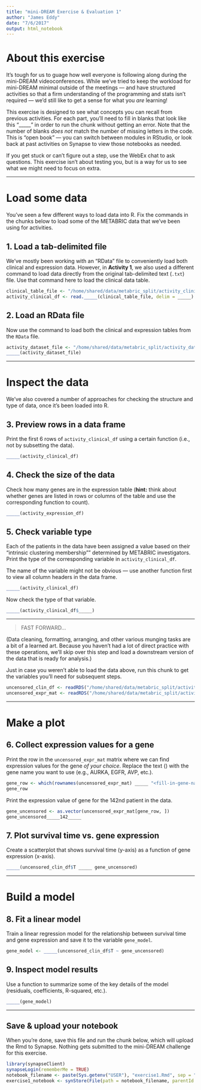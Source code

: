 ```yaml
---
title: "mini-DREAM Exercise & Evaluation 1"
author: "James Eddy"
date: "7/6/2017"
output: html_notebook
---
```


# About this exercise

It's tough for us to guage how well everyone is following along during the mini-DREAM videoconferences. While we've tried to keep the workload for mini-DREAM minimal outside of the meetings — and have structured activities so that a firm understanding of the programming and stats isn't required — we'd still like to get a sense for what you *are* learning!

This exercise is designed to see what concepts you can recall from previous activities. For each part, you'll need to fill in blanks that look like this "_____" in order to run the chunk without getting an error. Note that the number of blanks *does not* match the number of missing letters in the code. This is "open book" — you can switch between modules in RStudio, or look back at past activities on Synapse to view those notebooks as needed.

If you get stuck or can't figure out a step, use the WebEx chat to ask questions. This exercise isn't about testing you, but is a way for us to see what we might need to focus on extra.

---

# Load some data

You've seen a few different ways to load data into R. Fix the commands in the chunks below to load some of the METABRIC data that we've been using for activities. 

## 1. Load a tab-delimited file

We've mostly been working with an "RData" file to conveniently load both clinical and expression data. However, in **Activity 1**, we also used a different command to load data directly from the original tab-delimited text (`.txt`) file. Use that command here to load the clinical data table.

```r
clinical_table_file <- "/home/shared/data/metabric_split/activity_clinical.txt"
activity_clinical_df <- read._____(clinical_table_file, delim = _____)
```

## 2. Load an RData file

Now use the command to load both the clinical and expression tables from the `RData` file.

```r
activity_dataset_file <- "/home/shared/data/metabric_split/activity_data.RData"
_____(activity_dataset_file)
```

---

# Inspect the data

We've also covered a number of approaches for checking the structure and type of data, once it's been loaded into R.

## 3. Preview rows in a data frame

Print the first 6 rows of `activity_clinical_df` using a certain function (i.e., not by subsetting the data). 

```r
_____(activity_clinical_df)
```

## 4. Check the size of the data

Check how many genes are in the expression table (**hint:** think about whether genes are listed in rows or columns of the table and use the corresponding function to count).

```r
_____(activity_expression_df)
```

## 5. Check variable type

Each of the patients in the data have been assigned a value based on their "intrinsic clustering membership"" determined by METABRIC investigators. Print the type of the corresponding variable in `activity_clinical_df`.

The name of the variable might not be obvious — use another function first to view all column headers in the data frame.

```r
_____(activity_clinical_df)
```

Now check the type of that variable.

```r
_____(activity_clinical_df$_____)
```

---

> FAST FORWARD...

(Data cleaning, formatting, arranging, and other various munging tasks are a bit of a learned art. Because you haven't had a lot of direct practice with these operations, we'll skip over this step and load a downstream version of the data that is ready for analysis.)

Just in case you weren't able to load the data above, run this chunk to get the variables you'll need for subsequent steps.

```r
uncensored_clin_df <- readRDS("/home/shared/data/metabric_split/activity_uncensored_clin_df.rds")
uncensored_expr_mat <- readRDS("/home/shared/data/metabric_split/activity_uncensored_expr_mat.rds")
```

---

# Make a plot

## 6. Collect expression values for a gene

Print the row in the `uncensored_expr_mat` matrix where we can find expression values for the gene *of your choice*. Replace the text (<fill-in-gene-name-here>) with the gene name you want to use (e.g., AURKA, EGFR, AVP, etc.).

```r
gene_row <- which(rownames(uncensored_expr_mat) _____ "<fill-in-gene-name-here>")
gene_row
```

Print the expression value of gene for the 142nd patient in the data.

```r
gene_uncensored <- as.vector(uncensored_expr_mat[gene_row, ])
gene_uncensored_____142_____
```

## 7. Plot survival time vs. gene expression

Create a scatterplot that shows survival time (y-axis) as a function of gene expression (x-axis).

```r
_____(uncensored_clin_df$T _____ gene_uncensored)
```

---

# Build a model

## 8. Fit a linear model

Train a linear regression model for the relationship between survival time and gene expression and save it to the variable `gene_model`.

```r
gene_model <- _____(uncensored_clin_df$T ~ gene_uncensored)
```

## 9. Inspect model results

Use a function to summarize some of the key details of the model (residuals, coefficients, R-squared, etc.).

```r
_____(gene_model)
```

---

## Save & upload your notebook

When you're done, save this file and run the chunk below, which will upload the Rmd to Synapse. Nothing gets submitted to the mini-DREAM challenge for this exercise.

```r
library(synapseClient)
synapseLogin(rememberMe = TRUE)
notebook_filename <- paste(Sys.getenv("USER"), "exercise1.Rmd", sep = "_")
exercise1_notebook <- synStore(File(path = notebook_filename, parentId = "syn10163686"))
```
